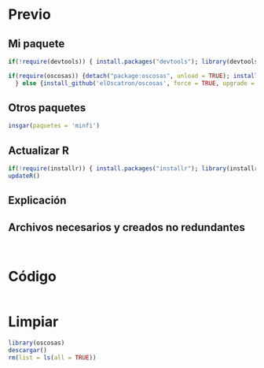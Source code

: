 # Previo
## Mi paquete
```r
if(!require(devtools)) { install.packages("devtools"); library(devtools) }

if(require(oscosas)) {detach("package:oscosas", unload = TRUE); install_github('elOscatron/oscosas', force = TRUE, upgrade = FALSE); library(oscosas)
  } else {install_github('elOscatron/oscosas', force = TRUE, upgrade = TRUE); library(oscosas)}
```

## Otros paquetes
```r
insgar(paquetes = 'minfi')
```

## Actualizar R
```r
if(!require(installr)) { install.packages("installr"); library(installr) }
updateR()
```

## Explicación

## Archivos necesarios y creados no redundantes
```r

```


```r

```


# Código
```r

```


# Limpiar
```r
library(oscosas)
descargar()
rm(list = ls(all = TRUE))
```


